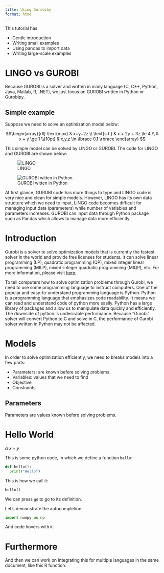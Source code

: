 ```yaml
---
title: Using Gurobiby
format: htmd
---
```

This tutorial has 

<!-- * Introduction -->
<!-- * Models -->
<!-- * Gurobipy syntax -->
<!-- * Examples -->
<!-- * Advance topics -->


* Gentle introduction
* Writing small examples
* Using pandas to import data
* Writing large-scale examples

# LINGO vs GUROBI
Because GUROBI is a solver and written in many language (C, C++, Python, Java, Matlab, R, .NET), we just focus on GUROBI written in Python or Gurobipy. 

## Simple example
Suppose we need to solve an optimization model below:

$$\begin{array}{rll}
 \text{max} & x+y+2z \\
 \text{s.t.} & x + 2y + 3z \le 4 \\
 & x + y \ge 1 \\[10pt]
 & x,y,z \in \lbrace 0,1 \rbrace
\end{array}
$$

This simple model can be solved by LINGO or GUROBI. The code for LINGO and GUROBI are shown below:

![LINGO](./LINGO1.png)

![GUROBI witten in Python](./GUROBI.png)

At first glance, GUROBI code has more things to type and LINGO code is very nice and clean for simple models. However, LINGO has its own data structure which we need to input, LINGO code becomes difficult for managing input data (parameters) while number of variables and parameters increases. GUROBI can input data through Python package such as Pandas which allows to manage data more efficiently.



# Introduction
Gurobi is a solver to solve optimization models that is currently the fastest solver in the world and provide free licenses for students. It can solve linear programming (LP), quadratic programming (QP), mixed integer linear programming (MILP), mixed-integer quadratic programming (MIQP), etc. For more information, please visit [here](https://en.wikipedia.org/wiki/Gurobi_Optimizer).

To tell computers how to solve optimization problems through Gurobi, we need to use some programming language to instruct computers. One of the popular and easy-to-understand programming language is Python. Python is a programming language that emphasizes code readability. It means we can read and understand code of python more easily. Python has a large library of packages and allow us to manipulate data quickly and efficiently. The downside of python is undesirable performance. Because "Gurobi" solver will convert Python to C and solve in C, the performance of Gurobi solver written in Python may not be affected.

# Models
In order to solve optimization efficiently, we need to breaks models into a few parts:

* Parameters: are known before solving problems. 
* Variables: values that we need to find
* Objective
* Constraints

## Parameters
Parameters are values known before solving problems.



# Hello World

$\alpha$
$x+y$

This is some python code, in which we define a function `hello`:
```python
def hello():
  print("Hello")
```


This is how we call it:

```python
hello()
```


We can press `gd` to go to its definition.

Let's demonstrate the autocompletion:

```python
import numpy as np
```

And code hovers with `K`.

# Furthermore

And then we can work on integrating this for multiple 
languages in the same document, like this R function:

